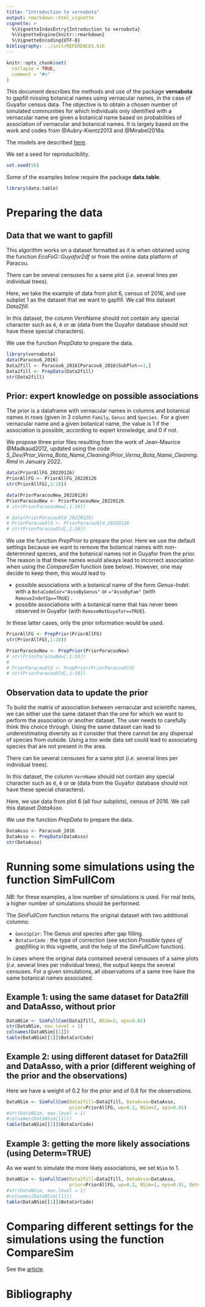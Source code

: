 ```yaml
---
title: "Introduction to vernabota"
output: rmarkdown::html_vignette
vignette: >
  %\VignetteIndexEntry{Introduction to vernabota}
  %\VignetteEngine{knitr::rmarkdown}
  %\VignetteEncoding{UTF-8}
bibliography: ../inst/REFERENCES.bib  
---
```


```r
knitr::opts_chunk$set(
  collapse = TRUE,
  comment = "#>"
)
```


This document describes the methods and use of the package **vernabota** to gapfill missing botanical names using vernacular names, in the case of Guyafor census data.
The objective is to obtain a chosen number of simulated communities for which individuals only identified with a vernacular name are given a botanical name based on probabilities of association of vernacular and botanical names.
It is largely based on the work and codes from @Aubry-Kientz2013 and @Mirabel2018a.

The models are described [here](model.html).

We set a seed for reproducibility.

```r
set.seed(56)
```

Some of the examples below require the package **data.table**.

```r
library(data.table)
```


# Preparing the data

## Data that we want to gapfill

This algorithm works on a dataset formatted as it is when obtained using the function *EcoFoG::Guyafor2df* or from the online data platform of Paracou.

There can be several censuses for a same plot (*i.e.* several lines per individual trees).

Here, we take the example of data from plot 6, census of 2016, and use subplot 1 as the dataset that we want to gapfill. 
We call this dataset *Data2fill*.

In this dataset, the column VernName should not contain any special character such as é, è or œ (data from the Guyafor database should not have these special characters).

We use the function *PrepData* to prepare the data.

```r
library(vernabota)
data(Paracou6_2016)
Data2fill <- Paracou6_2016[Paracou6_2016$SubPlot==1,]
Data2fill <- PrepData(Data2fill)
str(Data2fill)
```

## Prior: expert knowledge on possible associations

The prior is a dataframe with vernacular names in columns and botanical names in rows (given in 3 column `Family`, `Genus` and `Species.` 
For a given vernacular name and a given botanical name, the value is 1 if the association is possible, according to expert knowledge, and 0 if not.

We propose three prior files resulting from the work of Jean-Maurice @Madkaud2012, updated using the code *5_Dev/Prior_Verna_Bota_Name_Cleaning/Prior_Verna_Bota_Name_Cleaning.Rmd* in January 2022.


```r
data(PriorAllFG_20220126)
PriorAllFG <- PriorAllFG_20220126
str(PriorAllFG[,1:10])

data(PriorParacouNew_20220126)
PriorParacouNew <- PriorParacouNew_20220126
# str(PriorParacouNew[,1:10])

# data(PriorParacouOld_20220126)
# PriorParacouOld <- PriorParacouOld_20220126
# str(PriorParacouOld[,1:10])
```

We use the function *PrepPrior* to prepare the prior.
Here we use the default settings because we want to remove the botanical names with non-determined species, and the botanical names not in Guyafor from the prior.
The reason is that these names would always lead to incorrect association when using the *CompareSim* function (see below).
However, one may decide to keep them, this would lead to

* possible associations with a botanical name of the form *Genus-Indet.* with a `BotaCodeCor="AssoByGenus"` or `="AssoByFam"` (with `RemoveIndetSp==TRUE`) .
* possible associations with a botanical name that has never been observed in Guyafor (with `RemoveNotGuyafor==TRUE`).

In these latter cases, only the prior information would be used.

```r
PriorAllFG <- PrepPrior(PriorAllFG)
str(PriorAllFG[,1:10])

PriorParacouNew <- PrepPrior(PriorParacouNew)
# str(PriorParacouNew[,1:10])
# 
# PriorParacouOld <- PrepPrior(PriorParacouOld)
# str(PriorParacouOld[,1:10])
```

## Observation data to update the prior

To build the matrix of association between vernacular and scientific names, we can either use the same dataset than the one for which we want to perform the association or another dataset.
The user needs to carefully think this choice through.
Using the same dataset can lead to underestimating diversity as it consider that there cannot be any dispersal of species from outside.
Using a too wide data set could lead to associating species that are not present in the area.

There can be several censuses for a same plot (*i.e.* several lines per individual trees).

In this dataset, the column `VernName` should not contain any special character such as é, è or œ (data from the Guyafor database should not have these special characters).

Here, we use data from plot 6 (all four subplots), census of 2016.
We call this dataset *DataAsso*.

We use the function *PrepData* to prepare the data.

```r
DataAsso <- Paracou6_2016
DataAsso <- PrepData(DataAsso)
str(DataAsso)
```


# Running some simulations using the function SimFullCom

*NB*: for these examples, a low number of simulations is used.
For real tests, a higher number of simulations should be performed.

The *SimFullCom* function returns the original dataset with two additional columns:

* `GensSpCor`: The Genus and species after gap filling.
* `BotaCorCode` : the type of correction (see section *Possible types of gapfilling* 
in this vignette, and the help of the *SimFullCom* function).

In cases where the original data contained several censuses of a same plots (*i.e.* several lines per individual trees), the output keeps the several censuses.
For a given simulations, all observations of a same tree have the same botanical names associated.

## Example 1: using the same dataset for Data2fill and DataAsso, without prior

```r
DataNSim <- SimFullCom(Data2fill, NSim=2, eps=0.01)
str(DataNSim, max.level = 1)
colnames(DataNSim[[1]])
table(DataNSim[[1]]$BotaCorCode)
```

## Example 2: using different dataset for Data2fill and DataAsso, with a prior (different weighing of the prior and the observations)

Here we have a weight of 0.2 for the prior and of 0.8 for the observations.

```r
DataNSim <- SimFullCom(Data2fill=Data2fill, DataAsso=DataAsso, 
                       prior=PriorAllFG, wp=0.2, NSim=2, eps=0.01)
#str(DataNSim, max.level = 1)
#colnames(DataNSim[[1]])
table(DataNSim[[1]]$BotaCorCode)
```

## Example 3: getting the more likely associations (using Determ=TRUE)

As we want to simulate the more likely associations, we set `NSim` to 1.

```r
DataNSim <- SimFullCom(Data2fill=Data2fill, DataAsso=DataAsso, 
                       prior=PriorAllFG, wp=0.2, NSim=1, eps=0.01, Determ=TRUE)
#str(DataNSim, max.level = 1)
#colnames(DataNSim[[1]])
table(DataNSim[[1]]$BotaCorCode)
```

# Comparing different settings for the simulations using the function CompareSim

See the [article](https://ecofog.github.io/vernabota/articles/compare.html).


# Bibliography
